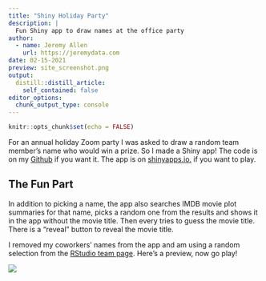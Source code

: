 ```yaml
---
title: "Shiny Holiday Party"
description: |
  Fun Shiny app to draw names at the office party
author:
  - name: Jeremy Allen
    url: https://jeremydata.com
date: 02-15-2021
preview: site_screenshot.png
output:
  distill::distill_article:
    self_contained: false
editor_options: 
  chunk_output_type: console
---
```



```r
knitr::opts_chunk$set(echo = FALSE)
```

For an annual holiday Zoom party I was asked to draw a random team member's name who would win a prize. So I made a Shiny app! The code is on my [Github](https://github.com/jeremy-allen/name-draw) if you want it. The app is on [shinyapps.io.](https://jeremyallen.shinyapps.io/name_draw/) if you want to play.

## The Fun Part

In addition to picking a name, the app also searches IMDB movie plot summaries for that name, picks a random one from the results and shows it in the app without the movie title. Then every tries to guess the movie title. There is a "reveal" button to reveal the movie title. 

I removed my coworkers' names from the app and am using a random selection from the [RStudio team page](https://rstudio.com/about/). Here's a preview, now go play!

![](site_screenshot.png)




